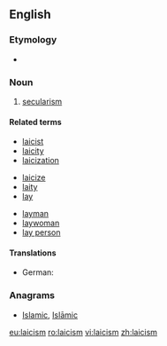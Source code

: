 ==English==
{{wikipedia|Laïcité|Laicism}}

===Etymology===
* {{suffix|laic|ism|lang=en}}

===Noun===
{{en-noun|~}}

# [[secularism]]

====Related terms====
{{rel-top3|Terms etymologically related to ''laicism''}}
* [[laicist]]
* [[laicity]]
* [[laicization]]
{{rel-mid3}}
* [[laicize]]
* [[laity]]
* [[lay]]
{{rel-mid3}}
* [[layman]]
* [[laywoman]]
* [[lay person]]
{{rel-bottom}}

====Translations====
{{trans-top|secularism}}
* German: {{t+|de|Laizismus|m}}
{{trans-mid}}
{{trans-bottom}}

===Anagrams===
* [[Islamic#English|Islamic]], [[Islāmic#English|Islāmic]]

[[eu:laicism]]
[[ro:laicism]]
[[vi:laicism]]
[[zh:laicism]]
